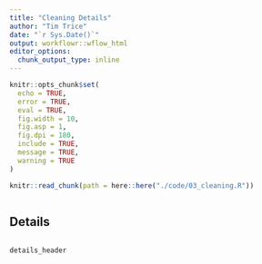 ```yaml
---
title: "Cleaning Details"
author: "Tim Trice"
date: "`r Sys.Date()`"
output: workflowr::wflow_html
editor_options:
  chunk_output_type: inline
---
```


```r
knitr::opts_chunk$set(
  echo = TRUE, 
  error = TRUE, 
  eval = TRUE, 
  fig.width = 10, 
  fig.asp = 1, 
  fig.dpi = 180, 
  include = TRUE,
  message = TRUE, 
  warning = TRUE
)
```

```r
knitr::read_chunk(path = here::here("./code/03_cleaning.R"))
```

```r
```

## Details

```r
```

```r
details_header
```
